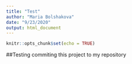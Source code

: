 ```yaml
---
title: "Test"
author: "Maria Bolshakova"
date: "9/23/2020"
output: html_document
---
```


```r
knitr::opts_chunk$set(echo = TRUE)
```

##Testing commiting this project to my repository